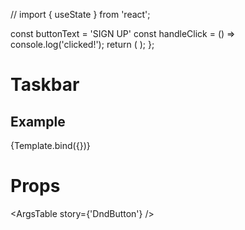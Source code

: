 // import { useState } from 'react';

  const buttonText = 'SIGN UP'
  const handleClick = () => console.log('clicked!');
  return (
    <DndButton
    text={buttonText}
    onClick={handleClick}
  />);
};

<Meta
  title='Components/DndButton'
  component={DndButton}
/>

# Taskbar
<Description of={DndButton}/>


## Example
<Canvas>
  <Story name='DndButton'>
    {Template.bind({})}
  </Story>
</Canvas>

# Props
<ArgsTable story={'DndButton'} />